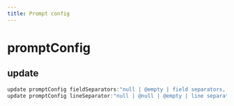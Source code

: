```yaml
---
title: Prompt config
---
```


# promptConfig

## update

```js filename="Terminal" copy
update promptConfig fieldSeparators:"null | @empty | field separators, ..."
update promptConfig lineSeparator:"null | @null | @empty | line separator"
```



